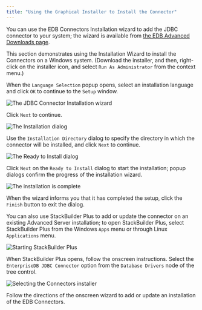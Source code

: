 ```yaml
---
title: "Using the Graphical Installer to Install the Connector"
---
```


<div id="using_the_graphical_installer_to_install_the_connector" class="registered_link"></div>


You can use the EDB Connectors Installation wizard to add the JDBC connector to your system; the wizard is available from [the EDB Advanced Downloads page](https://www.enterprisedb.com/advanced-downloads).

This section demonstrates using the Installation Wizard to install the Connectors on a Windows system. (Download the installer, and then, right-click on the installer icon, and select `Run As Administrator` from the context menu.)

When the `Language Selection` popup opens, select an installation language and click `OK` to continue to the `Setup` window.

![*The JDBC Connector Installation wizard*](../images/jdbc_installation_wizard.png)

Click `Next` to continue.

![*The Installation dialog*](../images/jdbc_installation_dialog.png)

Use the `Installation Directory` dialog to specify the directory in which the connector will be installed, and click `Next` to continue.

![*The Ready to Install dialog*](../images/ready_to_install.png)

Click `Next` on the `Ready to Install` dialog to start the installation; popup dialogs confirm the progress of the installation wizard.

![*The installation is complete*](../images/jdbc_installation_complete.png)

When the wizard informs you that it has completed the setup, click the `Finish` button to exit the dialog.

You can also use StackBuilder Plus to add or update the connector on an existing Advanced Server installation; to open StackBuilder Plus, select StackBuilder Plus from the Windows `Apps` menu or through Linux `Applications` menu.

![*Starting StackBuilder Plus*](../images/starting_stackbuilder_plus.png)

When StackBuilder Plus opens, follow the onscreen instructions. Select the `EnterpriseDB JDBC Connector` option from the `Database Drivers` node of the tree control.

![*Selecting the Connectors installer*](../images/selecting_the_connectors_installer.png)

Follow the directions of the onscreen wizard to add or update an installation of the EDB Connectors.
